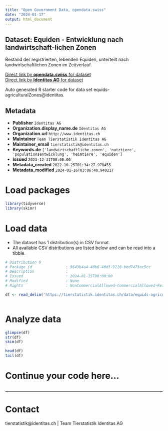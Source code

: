 ```yaml
---
title: "Open Government Data, opendata.swiss"
date: "2024-01-17"
output: html_document
---
```


## Dataset: Equiden - Entwicklung nach landwirtschaft-lichen Zonen

Bestand der registrierten, lebenden Equiden, unterteilt nach  landwirtschaftlichen Zonen  im Zeitverlauf.

[Direct link by **opendata.swiss** for dataset](https://opendata.swiss/de/dataset/equiden-entwicklung-nach-landwirtschaft-lichen-zonen)<br>
[Direct link by **Identitas AG** for dataset](https://tierstatistik.identitas.ch/)

Auto generated R starter code for data set equids-agriculturalZones@identitas.

## Metadata

- **Publisher** `Identitas AG`
- **Organization.display_name.de** `Identitas AG`
- **Organization.url** `http://www.identitas.ch`
- **Maintainer** `Team Tierstatistik Identitas AG`
- **Maintainer_email** `tierstatistik@identitas.ch`
- **Keywords.de** `['landwirtschaftliche-zonen', 'nutztiere', 'populationsentwicklung', 'heimtiere', 'equiden']`
- **Issued** `2023-12-31T00:00:00`
- **Metadata_created** `2022-10-25T01:34:27.978455`
- **Metadata_modified** `2024-01-16T03:06:40.940217`


# Load packages

```r

library(tidyverse)
library(skimr)

```

# Load data

-   The dataset has 1 distribution(s) in CSV format.
-   All available CSV distributions are listed below and can be read into a tibble.

```r

# Distribution 0
# Package_id               : 9643b4a4-40b6-40df-9220-bed7473ac5cc
# Description              : 
# Issued                   : 2024-01-15T00:00:00
# Modified                 : None
# Rights                   : NonCommercialAllowed-CommercialAllowed-ReferenceRequired

df <- read_delim('https://tierstatistik.identitas.ch/data/equids-agriculturalZones.csv')



```

# Analyze data

```r

glimpse(df)
str(df)
skim(df)

head(df)
tail(df)

```

# Continue your code here...

```r

```

------------------------------------------------------------------------

# Contact

tierstatistik@identitas.ch | Team Tierstatistik Identitas AG
